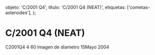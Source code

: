 
  objeto: 'C/2001 Q4',
  titulo: 'C/2001 Q4 (NEAT)',
  etiquetas: ['cometas-asteroides'],
};

# C/2001 Q4 (NEAT)

<Imagen
  src="registro/c2001-q4_20040515_1_mosaico-c2001q4-4tomas-de-60s72pp.jpg"
  fecha="20040515"
/>

C2001Q4 4 60 Imagen de diametro 15Mayo 2004
